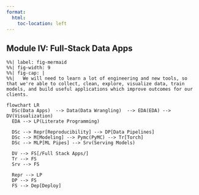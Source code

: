 ```yaml
---
format:
  html:
    toc-location: left
---
```



## Module IV: Full-Stack Data Apps


::: {.column-page-inset-right}

```mermaid
%%| label: fig-mermaid
%%| fig-width: 9
%%| fig-cap: |
%%|   We will need to learn a lot of engineering and new tools, so that we're able to collect, clean, explore, visualize data, train models, and build useful applications which improve outcomes for our clients.

flowchart LR
  DSc(Data Apps)  --> Data(Data Wrangling)  --> EDA(EDA) --> DV(Visualization)
  EDA --> LP(Literate Programming)
  
  DSc --> Repr[Reproducibility] --> DP[Data Pipelines]
  DSc --> M[Modeling] --> Pymc(PyMC) --> Tr[Torch]
  DSc --> MLP[ML Pipes] --> Srv(Serving Models)
  
  DV --> FS[/Full Stack Apps/]
  Tr --> FS
  Srv --> FS

  Repr --> LP
  DP --> FS
  FS --> Dep[Deploy]
```

:::



